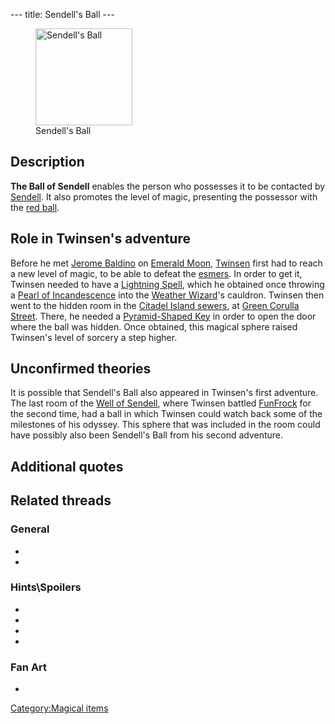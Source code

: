 ---
title: Sendell's Ball
---

[[Image:Sendbal.gif|right|155px|thumb|Sendell's Ball]]

{{Quote|
Quote=Thanks to Sendell's Ball, you just reached your third level of magic: red ball. With its help, Sendell can come and talk to you in case of danger.|
Character=Official description}}

==Description==
'''The Ball of Sendell''' enables the person who possesses it to be contacted by [[Sendell]]. It also promotes the level of magic, presenting the possessor with the [[Magic Ball|red ball]].

==Role in Twinsen's adventure==
Before he met [[Jerome Baldino]] on [[Emerald Moon]], [[Twinsen]] first had to reach a new level of magic, to be able to defeat the [[esmers]]. In order to get it, Twinsen needed to have a [[Lightning Spell]], which he obtained once throwing a [[Pearl of Incandescence]] into the [[Weather Wizard]]'s cauldron. Twinsen then went to the hidden room in the [[Citadel Island sewers]], at [[Green Corulla Street]]. There, he needed a [[Pyramid-Shaped Key]] in order to open the door where the ball was hidden. Once obtained, this magical sphere raised Twinsen's level of sorcery a step higher.

==Unconfirmed theories==
It is possible that Sendell's Ball also appeared in Twinsen's first adventure. The last room of the [[Well of Sendell]], where Twinsen battled [[FunFrock]] for the second time, had a ball in which Twinsen could watch back some of the milestones of his odyssey. This sphere that was included in the room could have possibly also been Sendell's Ball from his second adventure.

==Additional quotes==
{{Quote|
Quote=You just found Sendell's Ball. Now you have reached a new level of magic: Red Ball. It will also enable Sendell to contact you in case of danger.|
Character=A voice Twinsen heard when finding the ball}}
{{Quote|
Quote=Twinsen...Oh Twinsen, it's me, Sendell<nowiki>!!!</nowiki> Twinsen, a cosmic cataclysm is on its way<nowiki>!!!</nowiki> The moon has started to move<nowiki>!</nowiki> Soon, it is going to hurl itself against Twinsun, destroying our planet<nowiki>!!!</nowiki> You must stop Dark Monk and prevent him from using that infernal machine he built inside the statue. With it, he could attract and steal the energy that we could use to stop the moon<nowiki>!!!</nowiki> You must get the four key fragments, which are used in the ceremony and are protected by the Esmer races. With these fragments the statue of Dark Monk will emerge from the crater<nowiki>!!</nowiki> Once you stop Dark Monk, you will have to come back to Twinsun and, in the Well of the Sendells, I will help you stop the moon<nowiki>!!</nowiki>|
Character=Sendell, talking to Twinsen through the ball}}

==Related threads==
===General===
* {{thread|id=7742|title=Anyone have notice this???}}
* {{thread|id=7075|title=Just wondered...}}

===Hints\Spoilers===
* {{thread|id=7443|title=What happens if...}}
* {{thread|id=7093|title=Ball of Sendell!?!}}
* {{thread|id=2084|title=Ball of sendall}}
* {{thread|id=1260|title=Heeeeeeeeeeeeellllllllpppppppppp!}}

===Fan Art===
* {{post|id=38821|title=another......}}

[[Category:Magical items]]
